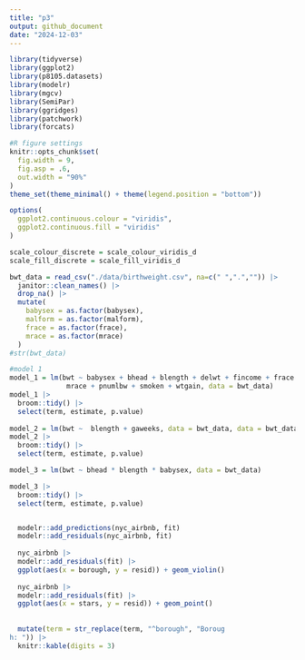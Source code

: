 ```yaml
---
title: "p3"
output: github_document
date: "2024-12-03"
---
```


```r
library(tidyverse)
library(ggplot2)
library(p8105.datasets)
library(modelr)
library(mgcv)
library(SemiPar)
library(ggridges)
library(patchwork)
library(forcats)

#R figure settings
knitr::opts_chunk$set(
  fig.width = 9,
  fig.asp = .6,
  out.width = "90%"
)
theme_set(theme_minimal() + theme(legend.position = "bottom"))

options(
  ggplot2.continuous.colour = "viridis",
  ggplot2.continuous.fill = "viridis"
)

scale_colour_discrete = scale_colour_viridis_d
scale_fill_discrete = scale_fill_viridis_d
```


```r
bwt_data = read_csv("./data/birthweight.csv", na=c(" ",".","")) |>
  janitor::clean_names() |>
  drop_na() |>
  mutate(
    babysex = as.factor(babysex),
    malform = as.factor(malform),
    frace = as.factor(frace),
    mrace = as.factor(mrace)
  )
#str(bwt_data)

```

```r
#model 1
model_1 = lm(bwt ~ babysex + bhead + blength + delwt + fincome + frace + gaweeks + malform +
              mrace + pnumlbw + smoken + wtgain, data = bwt_data)
model_1 |> 
  broom::tidy() |>
  select(term, estimate, p.value) 
  
model_2 = lm(bwt ~  blength + gaweeks, data = bwt_data, data = bwt_data)
model_2 |> 
  broom::tidy() |>
  select(term, estimate, p.value) 

model_3 = lm(bwt ~ bhead * blength * babysex, data = bwt_data)

model_3 |> 
  broom::tidy() |>
  select(term, estimate, p.value) 


  modelr::add_predictions(nyc_airbnb, fit)
  modelr::add_residuals(nyc_airbnb, fit)
  
  nyc_airbnb |>
  modelr::add_residuals(fit) |>
  ggplot(aes(x = borough, y = resid)) + geom_violin()
  
  nyc_airbnb |>
  modelr::add_residuals(fit) |>
  ggplot(aes(x = stars, y = resid)) + geom_point()
  
  
  mutate(term = str_replace(term, "^borough", "Boroug
h: ")) |>
  knitr::kable(digits = 3)
```

